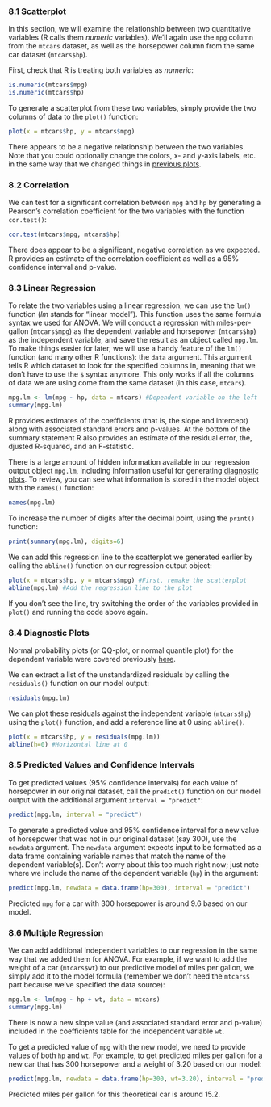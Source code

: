### 8.1 Scatterplot

In this section, we will examine the relationship between two quantitative variables (R calls them *numeric* variables). We'll again use the `mpg` column from the `mtcars` dataset, as well as the horsepower column from the same car dataset (`mtcars$hp`).

First, check that R is treating both variables as *numeric*:

```r
is.numeric(mtcars$mpg)
is.numeric(mtcars$hp)
```

To generate a scatterplot from these two variables, simply provide the  two columns of data to the `plot()` function:

```r
plot(x = mtcars$hp, y = mtcars$mpg)
```

There appears to be a negative relationship between the two variables. Note that you could optionally change the colors, x- and y-axis labels, etc. in the same way that we changed things in [previous plots](#changecolors).

### 8.2 Correlation

We can test for a significant correlation between `mpg` and `hp` by generating a Pearson's correlation coefficient for the two variables with the function `cor.test()`:

```r
cor.test(mtcars$mpg, mtcars$hp)
```

There does appear to be a significant, negative correlation as we expected. R provides an estimate of the correlation coefficient as well as a 95% confidence interval and p-value.

### 8.3 Linear Regression

To relate the two variables using a linear regression, we can use the `lm()` function (*lm* stands for "linear model"). This function uses the same formula syntax we used for ANOVA. We will conduct a regression with miles-per-gallon (`mtcars$mpg`) as the dependent variable and horsepower (`mtcars$hp`) as the independent variable, and save the result as an object called `mpg.lm`. To make things easier for later, we will use a handy feature of the `lm()` function (and many other R functions): the `data` argument. This argument tells R which dataset to look for the specified columns in, meaning that we don't have to use the `$` syntax anymore. This only works if all the columns of data we are using come from the same dataset (in this case, `mtcars`).

```r
mpg.lm <- lm(mpg ~ hp, data = mtcars) #Dependent variable on the left
summary(mpg.lm)
```

R provides estimates of the coefficients (that is, the slope and intercept) along with associated standard errors and p-values. At the bottom of the summary statement R also provides an estimate of the residual error, the, djusted R-squared, and an F-statistic.

There is a large amount of hidden information available in our regression output object `mpg.lm`, including information useful for generating [diagnostic plots](#diagnostics). To review, you can see what information is stored in the model object with the `names()` function:

```r
names(mpg.lm)
```

To increase the number of digits after the decimal point, using the `print()` function:

```r
print(summary(mpg.lm), digits=6)
```

We can add this regression line to the scatterplot we generated earlier by calling the `abline()` function on our regression output object:

```r
plot(x = mtcars$hp, y = mtcars$mpg) #First, remake the scatterplot
abline(mpg.lm) #Add the regression line to the plot
```

If you don't see the line, try switching the order of the variables provided in `plot()` and running the code above again.

### 8.4 Diagnostic Plots <a id="diagnostics"></a>

Normal probability plots (or QQ-plot, or normal quantile plot) for the dependent variable were covered previously [here](#qqplot).

We can extract a list of the unstandardized residuals by calling the `residuals()` function on our model output:

```r
residuals(mpg.lm)
```

We can plot these residuals against the independent variable (`mtcars$hp`) using the `plot()` function, and add a reference line at 0 using `abline()`.

```r
plot(x = mtcars$hp, y = residuals(mpg.lm))
abline(h=0) #Horizontal line at 0
```

### 8.5 Predicted Values and Confidence Intervals

To get predicted values (95% confidence intervals) for each value of horsepower in our original dataset, call the `predict()` function on our model output with the additional argument `interval = "predict"`:

```r
predict(mpg.lm, interval = "predict")
```

To generate a predicted value and 95% confidence interval for a new value of horsepower that was not in our original dataset (say 300), use the `newdata` argument. The `newdata` argument expects input to be formatted as a data frame containing variable names that match the name of the dependent variable(s). Don't worry about this too much right now; just note where we include the name of the dependent variable (`hp`) in the argument:

```r
predict(mpg.lm, newdata = data.frame(hp=300), interval = "predict")
```

Predicted `mpg` for a car with 300 horsepower is around 9.6 based on our model.

### 8.6 Multiple Regression

We can add additional independent variables to our regression in the same way that we added them for ANOVA. For example, if we want to add the weight of a car (`mtcars$wt`) to our predictive model of miles per gallon, we simply add it to the model formula (remember we don't need the `mtcars$` part because we've specified the data source):

```r
mpg.lm <- lm(mpg ~ hp + wt, data = mtcars)
summary(mpg.lm)
```

There is now a new slope value (and associated standard error and p-value) included in the coefficients table for the independent variable `wt`.

To get a predicted value of `mpg` with the new model, we need to provide values of both `hp` and `wt`. For example, to get predicted miles per gallon for a new car that has 300 horsepower and a weight of 3.20 based on our model:

```r
predict(mpg.lm, newdata = data.frame(hp=300, wt=3.20), interval = "predict")
```

Predicted miles per gallon for this theoretical car is around 15.2.
